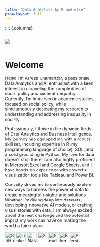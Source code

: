 ```yaml
---
title: "Data Analytics by R and else"
page-layout: full
---
```


:::: {.columns}

::: {.column width="40%"}
![](images/home.jpeg)
:::

::: {.column width="60%"}
# Welcome

Hello! I'm Alireza Chamanzar, a passionate Data Analytics and AI enthusiast with a keen interest in unraveling the complexities of social policy and societal inequality. Currently, I'm immersed in academic studies focused on social policy, while simultaneously dedicating my research to understanding and addressing inequality in society.

Professionally, I thrive in the dynamic fields of Data Analytics and Business Intelligence. My journey has equipped me with a robust skill set, including expertise in R (my programming language of choice), SQL, and a solid grounding in Python. My love for data doesn't stop there; I am also highly proficient in Microsoft Excel and Google Sheets, and I have hands-on experience with powerful visualization tools like Tableau and Power BI.

Curiosity drives me to continuously explore new ways to harness the power of data to create meaningful insights and solutions. Whether I'm diving deep into datasets, developing innovative AI models, or crafting visual stories with data, I am always excited about the next challenge and the potential impact my work can have on making the world a fairer place.

::: social-links
[![GitHub](images/github.webp){width="32" height="32"}](https://github.com/a-chamanzar) [![LinkedIn](images/linkedin.webp){width="32" height="32"}](https://linkedin.com/in/yourusername) [![Mastodon](images/mastodon.png){width="32" height="32"}](https://mastodon.social/@yourusername) [![X](images/x.webp){width="32" height="32"}](https://twitter.com/yourusername) [![Email](images/mail.webp){width="32" height="32"}](mailto:your.email@example.com) [![Blog](images/blog.png){width="32" height="32"}](/en) [![Persian Blog](images/blog.png){width="32" height="32"}](/fa)
:::
:::
